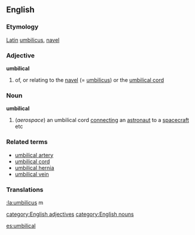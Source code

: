 ==English==
===Etymology===
[[Latin]] [[:la:umbilicus|umbilicus]], [[navel]]
===Adjective===
'''umbilical'''
#of, or relating to the [[navel]] (= [[umbilicus]]) or the [[umbilical cord]]
===Noun===
'''umbilical'''
#(''aerospace'') an umbilical cord [[connecting]] an [[astronaut]] to a [[spacecraft]] etc
===Related terms===
*[[umbilical artery]]
*[[umbilical cord]]
*[[umbilical hernia]]
*[[umbilical vein]]

===Translations===
[[:la:umbilicus]] m

[[category:English adjectives]]
[[category:English nouns]]

[[es:umbilical]]